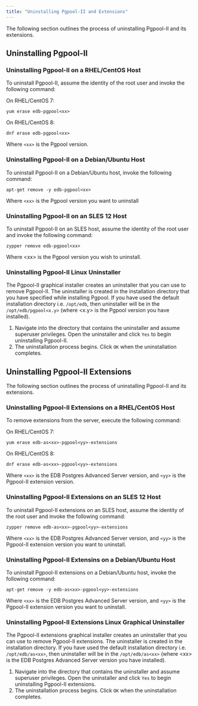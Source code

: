 ```yaml
---
title: "Uninstalling Pgpool-II and Extensions"
---
```


The following section outlines the process of uninstalling Pgpool-II and its extensions.

## Uninstalling Pgpool-II

### Uninstalling Pgpool-II on a RHEL/CentOS Host

To uninstall Pgpool-II, assume the identity of the root user and invoke the following command:

On RHEL/CentOS 7:

```text
yum erase edb-pgpool<xx>
```

On RHEL/CentOS 8:

```text
dnf erase edb-pgpool<xx>
```

Where `<xx>` is the Pgpool version.

### Uninstalling Pgpool-II on a Debian/Ubuntu Host

To uninstall Pgpool-II on a Debian/Ubuntu host, invoke the following command:

```text
apt-get remove -y edb-pgpool<xx>
```

Where `<xx>` is the Pgpool version you want to uninstall

### Uninstalling Pgpool-II on an SLES 12 Host

To uninstall Pgpool-II on an SLES host, assume the identity of the root user and invoke the following command:

```text
zypper remove edb-pgpool<xx>
```

Where &lt;xx> is the Pgpool version you wish to uninstall.

### Uninstalling Pgpool-II Linux Uninstaller

The Pgpool-II graphical installer creates an uninstaller that you can use to remove Pgpool-II. The uninstaller is created in the installation directory that you have specified while installing Pgpool. If you have used the default installation directory i.e. `/opt/edb`, then uninstaller will be in the `/opt/edb/pgpool<x.y>` (where &lt;x.y> is the Pgpool version you have installed).

1.  Navigate into the directory that contains the uninstaller and assume superuser privileges. Open the uninstaller and click `Yes` to begin uninstalling Pgpool-II.
2.  The uninstallation process begins. Click `OK` when the uninstallation completes.

## Uninstalling Pgpool-II Extensions

The following section outlines the process of uninstalling Pgpool-II and its extensions.

### Uninstalling Pgpool-II Extensions on a RHEL/CentOS Host

To remove extensions from the server, execute the following command:

On RHEL/CentOS 7:

```text
yum erase edb-as<xx>-pgpool<yy>-extensions
```

On RHEL/CentOS 8:

```text
dnf erase edb-as<xx>-pgpool<yy>-extensions
```

Where `<xx>` is the EDB Postgres Advanced Server version, and `<yy>` is the Pgpool-II extension version.

### Uninstalling Pgpool-II Extensions on an SLES 12 Host

To uninstall Pgpool-II extensions on an SLES host, assume the identity of the root user and invoke the following command:

```text
zypper remove edb-as<xx>-pgpool<yy>-extensions
```

Where `<xx>` is the EDB Postgres Advanced Server version, and `<yy>` is the Pgpool-II extension version you want to uninstall.

### Uninstalling Pgpool-II Extensins on a Debian/Ubuntu Host

To uninstall Pgpool-II extensions on a Debian/Ubuntu host, invoke the following command:

```text
apt-get remove -y edb-as<xx>-pgpool<yy>-extensions
```

Where `<xx>` is the EDB Postgres Advanced Server version, and `<yy>` is the Pgpool-II extension version you want to uninstall.

### Uninstalling Pgpool-II Extensions Linux Graphical Uninstaller

The Pgpool-II extensions graphical installer creates an uninstaller that you can use to remove Pgpool-II extensions. The uninstaller is created in the installation directory. If you have used the default installation directory i.e. `/opt/edb/as<xx>`, then uninstaller will be in the `/opt/edb/as<xx>` (where &lt;xx> is the EDB Postgres Advanced Server version you have installed).

1.  Navigate into the directory that contains the uninstaller and assume superuser privileges. Open the uninstaller and click `Yes` to begin uninstalling Pgpool-II extensions.
2.  The uninstallation process begins. Click `OK` when the uninstallation completes.
